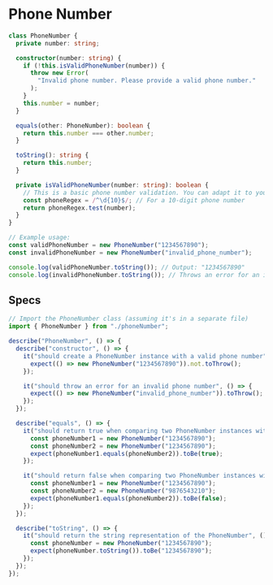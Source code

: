 # Phone Number

```ts copy
class PhoneNumber {
  private number: string;

  constructor(number: string) {
    if (!this.isValidPhoneNumber(number)) {
      throw new Error(
        "Invalid phone number. Please provide a valid phone number."
      );
    }
    this.number = number;
  }

  equals(other: PhoneNumber): boolean {
    return this.number === other.number;
  }

  toString(): string {
    return this.number;
  }

  private isValidPhoneNumber(number: string): boolean {
    // This is a basic phone number validation. You can adapt it to your specific requirements.
    const phoneRegex = /^\d{10}$/; // For a 10-digit phone number
    return phoneRegex.test(number);
  }
}

// Example usage:
const validPhoneNumber = new PhoneNumber("1234567890");
const invalidPhoneNumber = new PhoneNumber("invalid_phone_number");

console.log(validPhoneNumber.toString()); // Output: "1234567890"
console.log(invalidPhoneNumber.toString()); // Throws an error for an invalid phone number
```

## Specs

```ts copy
// Import the PhoneNumber class (assuming it's in a separate file)
import { PhoneNumber } from "./phoneNumber";

describe("PhoneNumber", () => {
  describe("constructor", () => {
    it("should create a PhoneNumber instance with a valid phone number", () => {
      expect(() => new PhoneNumber("1234567890")).not.toThrow();
    });

    it("should throw an error for an invalid phone number", () => {
      expect(() => new PhoneNumber("invalid_phone_number")).toThrow();
    });
  });

  describe("equals", () => {
    it("should return true when comparing two PhoneNumber instances with the same number", () => {
      const phoneNumber1 = new PhoneNumber("1234567890");
      const phoneNumber2 = new PhoneNumber("1234567890");
      expect(phoneNumber1.equals(phoneNumber2)).toBe(true);
    });

    it("should return false when comparing two PhoneNumber instances with different numbers", () => {
      const phoneNumber1 = new PhoneNumber("1234567890");
      const phoneNumber2 = new PhoneNumber("9876543210");
      expect(phoneNumber1.equals(phoneNumber2)).toBe(false);
    });
  });

  describe("toString", () => {
    it("should return the string representation of the PhoneNumber", () => {
      const phoneNumber = new PhoneNumber("1234567890");
      expect(phoneNumber.toString()).toBe("1234567890");
    });
  });
});
```
